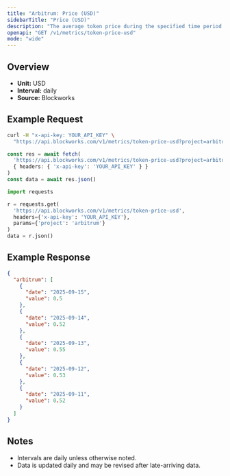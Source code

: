 ```yaml
---
title: "Arbitrum: Price (USD)"
sidebarTitle: "Price (USD)"
description: "The average token price during the specified time period for the native asset of that chain."
openapi: "GET /v1/metrics/token-price-usd"
mode: "wide"
---
```


## Overview

- **Unit:** USD
- **Interval:** daily
- **Source:** Blockworks

## Example Request

<CodeGroup>

```bash cURL
curl -H "x-api-key: YOUR_API_KEY" \
  "https://api.blockworks.com/v1/metrics/token-price-usd?project=arbitrum"
```

```typescript TypeScript
const res = await fetch(
  'https://api.blockworks.com/v1/metrics/token-price-usd?project=arbitrum',
  { headers: { 'x-api-key': 'YOUR_API_KEY' } }
)
const data = await res.json()
```

```python Python
import requests

r = requests.get(
  'https://api.blockworks.com/v1/metrics/token-price-usd',
  headers={'x-api-key': 'YOUR_API_KEY'},
  params={'project': 'arbitrum'}
)
data = r.json()
```

</CodeGroup>

## Example Response

```json
{
  "arbitrum": [
    {
      "date": "2025-09-15",
      "value": 0.5
    },
    {
      "date": "2025-09-14",
      "value": 0.52
    },
    {
      "date": "2025-09-13",
      "value": 0.55
    },
    {
      "date": "2025-09-12",
      "value": 0.53
    },
    {
      "date": "2025-09-11",
      "value": 0.52
    }
  ]
}
```

## Notes
- Intervals are daily unless otherwise noted.
- Data is updated daily and may be revised after late-arriving data.
